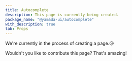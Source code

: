 ```yaml
---
title: Autocomplete
description: This page is currently being created.
package_name: "@yamada-ui/autocomplete"
with_description: true
tab: Props
---
```


We're currently in the process of creating a page.😘

Wouldn't you like to contribute this page? That's amazing!
